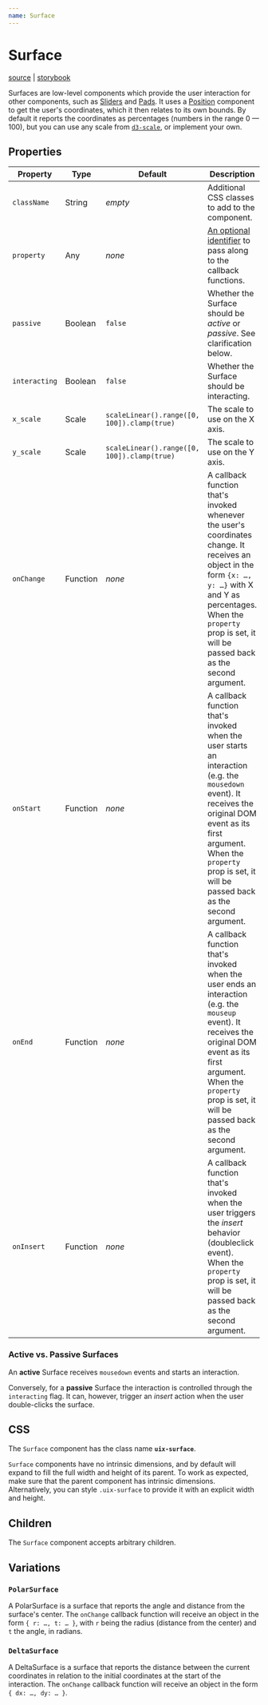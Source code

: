 ```yaml
---
name: Surface
---
```


# Surface

[source][source] | [storybook][storybook]

Surfaces are low-level components which provide the user interaction for other components, such as [Sliders](./Slider.md) and [Pads](./Pad.md). It uses a [Position](./Position.md) component to get the user's coordinates, which it then relates to its own bounds. By default it reports the coordinates as percentages (numbers in the range 0 — 100), but you can use any scale from [`d3-scale`][d3-scale], or implement your own.

## Properties

| Property | Type | Default | Description |
| --- | --- | --- | --- |
| `className` | String | _empty_ | Additional CSS classes to add to the component.|
| `property`| Any| _none_| [An optional identifier][property] to pass along to the callback functions.|
| `passive` | Boolean| `false` | Whether the Surface should be _active_ or _passive_. See clarification below.|
| `interacting` | Boolean| `false` | Whether the Surface should be interacting. |
| `x_scale` | Scale| `scaleLinear().range([0, 100]).clamp(true)` | The scale to use on the X axis.|
| `y_scale` | Scale| `scaleLinear().range([0, 100]).clamp(true)` | The scale to use on the Y axis.|
| `onChange`| Function | _none_| A callback function that's invoked whenever the user's coordinates change. It receives an object in the form `{x: …, y: …}` with X and Y as percentages. When the `property` prop is set, it will be passed back as the second argument. |
| `onStart` | Function | _none_| A callback function that's invoked when the user starts an interaction (e.g. the `mousedown` event). It receives the original DOM event as its first argument. When the `property` prop is set, it will be passed back as the second argument. |
| `onEnd` | Function | _none_| A callback function that's invoked when the user ends an interaction (e.g. the `mouseup` event). It receives the original DOM event as its first argument. When the `property` prop is set, it will be passed back as the second argument. |
| `onInsert`| Function | _none_| A callback function that's invoked when the user triggers the _insert_ behavior (doubleclick event). When the `property` prop is set, it will be passed back as the second argument. |

### Active vs. Passive Surfaces

An **active** Surface receives `mousedown` events and starts an interaction.

Conversely, for a **passive** Surface the interaction is controlled through the `interacting` flag. It can, however, trigger an _insert_ action when the user double-clicks the surface.

## CSS

The `Surface` component has the class name **`uix-surface`**.

`Surface` components have no intrinsic dimensions, and by default will expand to fill the full width and height of its parent. To work as expected, make sure that the parent component has intrinsic dimensions. Alternatively, you can style `.uix-surface` to provide it with an explicit width and height.

## Children

The `Surface` component accepts arbitrary children.

## Variations

### `PolarSurface`

A PolarSurface is a surface that reports the angle and distance from the surface's center. The `onChange` callback function will receive an object in the form `{ r: …, t: … }`, with `r` being the radius (distance from the center) and `t` the angle, in radians.

### `DeltaSurface`

A DeltaSurface is a surface that reports the distance between the current coordinates in relation to the initial coordinates at the start of the interaction. The `onChange` callback function will receive an object in the form `{ dx: …, dy: … }`.

[source]: ../../components/Surface/Surface.js
[storybook]: https://danburzo.github.io/uiuiui/storybook-static/?selectedKind=Surface
[d3-scale]: https://github.com/d3/d3-scale
[property]: https://github.com/danburzo/react-recipes/blob/master/recipes/property-pattern.md
